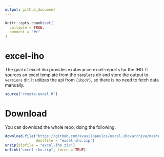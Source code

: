 ```yaml
---
output: github_document
---
```


<!-- README.md is generated from README.Rmd. Please edit that file -->

```r
knitr::opts_chunk$set(
  collapse = TRUE,
  comment = "#>"
)
```
# excel-iho

<!-- badges: start -->
<!-- badges: end -->

The goal of excel-iho provides exuberance excel-reports for the IHO. It sources an
excel template from the `template` dir and store the output to `versions` dir. It 
utilizes the api from `{ihpdr}`, so there is no need to fetch data manually.

```r
source("create-excel.R")
```

# Download

You can download the whole repo, doing the following.

```r
download.file("https://github.com/kvasilopoulos/excel-iho/archive/master.zip",
              destfile = "excel-iho.zip")
unzip(zipfile = "excel-iho.zip")
unlink("excel-iho.zip", force = TRUE)
```